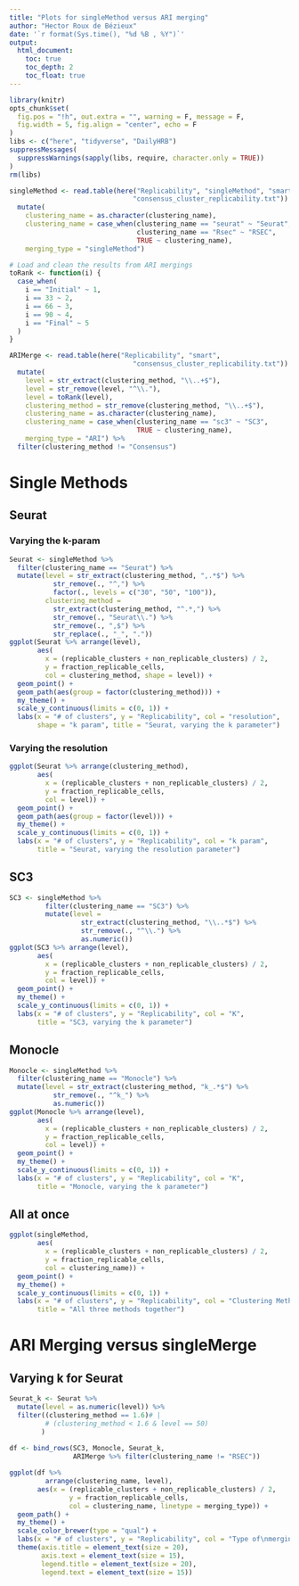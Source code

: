 ```yaml
---
title: "Plots for singleMethod versus ARI merging"
author: "Hector Roux de Bézieux"
date: '`r format(Sys.time(), "%d %B , %Y")`'
output:
  html_document:
    toc: true
    toc_depth: 2
    toc_float: true
---
```


```r
library(knitr)
opts_chunk$set(
  fig.pos = "!h", out.extra = "", warning = F, message = F,
  fig.width = 5, fig.align = "center", echo = F
)
libs <- c("here", "tidyverse", "DailyHRB")
suppressMessages(
  suppressWarnings(sapply(libs, require, character.only = TRUE))
)
rm(libs)
```


```r
singleMethod <- read.table(here("Replicability", "singleMethod", "smart",
                               "consensus_cluster_replicability.txt")) %>%
  mutate(
    clustering_name = as.character(clustering_name),
    clustering_name = case_when(clustering_name == "seurat" ~ "Seurat",
                                clustering_name == "Rsec" ~ "RSEC",
                                TRUE ~ clustering_name),
    merging_type = "singleMethod")

# Load and clean the results from ARI mergings
toRank <- function(i) {
  case_when(
    i == "Initial" ~ 1,
    i == 33 ~ 2,
    i == 66 ~ 3,
    i == 90 ~ 4,
    i == "Final" ~ 5
  )
}

ARIMerge <- read.table(here("Replicability", "smart",
                               "consensus_cluster_replicability.txt")) %>%
  mutate(
    level = str_extract(clustering_method, "\\..+$"),
    level = str_remove(level, "^\\."),
    level = toRank(level),
    clustering_method = str_remove(clustering_method, "\\..+$"),
    clustering_name = as.character(clustering_name),
    clustering_name = case_when(clustering_name == "sc3" ~ "SC3",
                                TRUE ~ clustering_name),
    merging_type = "ARI") %>%
  filter(clustering_method != "Consensus")
```

# Single Methods
## Seurat 
### Varying the k-param

```r
Seurat <- singleMethod %>% 
  filter(clustering_name == "Seurat") %>%
  mutate(level = str_extract(clustering_method, ",.*$") %>%
           str_remove(., "^,") %>%
           factor(., levels = c("30", "50", "100")),
         clustering_method = 
           str_extract(clustering_method, "^.*,") %>%
           str_remove(., "Seurat\\.") %>%
           str_remove(., ",$") %>%
           str_replace(., "_", "."))
ggplot(Seurat %>% arrange(level),
       aes(
         x = (replicable_clusters + non_replicable_clusters) / 2,
         y = fraction_replicable_cells,
         col = clustering_method, shape = level)) +
  geom_point() +
  geom_path(aes(group = factor(clustering_method))) +
  my_theme() +
  scale_y_continuous(limits = c(0, 1)) +
  labs(x = "# of clusters", y = "Replicability", col = "resolution",
       shape = "k param", title = "Seurat, varying the k parameter")
```

### Varying the resolution

```r
ggplot(Seurat %>% arrange(clustering_method),
       aes(
         x = (replicable_clusters + non_replicable_clusters) / 2,
         y = fraction_replicable_cells,
         col = level)) +
  geom_point() +
  geom_path(aes(group = factor(level))) +
  my_theme() +
  scale_y_continuous(limits = c(0, 1)) +
  labs(x = "# of clusters", y = "Replicability", col = "k param",
       title = "Seurat, varying the resolution parameter")
```

## SC3

```r
SC3 <- singleMethod %>% 
         filter(clustering_name == "SC3") %>%
         mutate(level =
                  str_extract(clustering_method, "\\..*$") %>%
                  str_remove(., "^\\.") %>%
                  as.numeric())
ggplot(SC3 %>% arrange(level),
       aes(
         x = (replicable_clusters + non_replicable_clusters) / 2,
         y = fraction_replicable_cells,
         col = level)) +
  geom_point() +
  my_theme() +
  scale_y_continuous(limits = c(0, 1)) +
  labs(x = "# of clusters", y = "Replicability", col = "K",
       title = "SC3, varying the k parameter")
```

## Monocle

```r
Monocle <- singleMethod %>% 
  filter(clustering_name == "Monocle") %>%
  mutate(level = str_extract(clustering_method, "k_.*$") %>%
           str_remove(., "^k_") %>%
           as.numeric())
ggplot(Monocle %>% arrange(level),
       aes(
         x = (replicable_clusters + non_replicable_clusters) / 2,
         y = fraction_replicable_cells,
         col = level)) +
  geom_point() +
  my_theme() +
  scale_y_continuous(limits = c(0, 1)) +
  labs(x = "# of clusters", y = "Replicability", col = "K",
       title = "Monocle, varying the k parameter")
```
  
## All at once

```r
ggplot(singleMethod,
       aes(
         x = (replicable_clusters + non_replicable_clusters) / 2,
         y = fraction_replicable_cells,
         col = clustering_name)) +
  geom_point() +
  my_theme() +
  scale_y_continuous(limits = c(0, 1)) +
  labs(x = "# of clusters", y = "Replicability", col = "Clustering Method",
       title = "All three methods together")
```

# ARI Merging versus singleMerge
## Varying k for Seurat
```r
Seurat_k <- Seurat %>%
  mutate(level = as.numeric(level)) %>%
  filter((clustering_method == 1.6)# |
         # (clustering_method < 1.6 & level == 50)
        )
  
df <- bind_rows(SC3, Monocle, Seurat_k,
                ARIMerge %>% filter(clustering_name != "RSEC"))

ggplot(df %>%
         arrange(clustering_name, level),
       aes(x = (replicable_clusters + non_replicable_clusters) / 2,
               y = fraction_replicable_cells,
               col = clustering_name, linetype = merging_type)) +
  geom_path() +
  my_theme() +
  scale_color_brewer(type = "qual") +
  labs(x = "# of clusters", y = "Replicability", col = "Type of\nmerging") +
  theme(axis.title = element_text(size = 20),
        axis.text = element_text(size = 15),
        legend.title = element_text(size = 20),
        legend.text = element_text(size = 15))
```